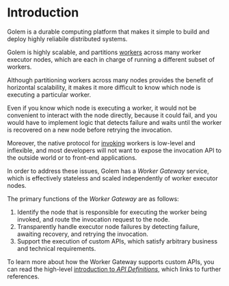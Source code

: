
# Introduction

Golem is a durable computing platform that makes it simple to build and deploy 
highly reliabile distributed systems.

Golem is highly scalable, and partitions [workers](#concepts-workers.mdx) across
many worker executor nodes, which are each in charge of running a different 
subset of workers.

Although partitioning workers across many nodes provides the benefit of 
horizontal scalability, it makes it more difficult to know which node is 
executing a particular worker.

Even if you know which node is executing a worker, it would not be convenient to 
interact with the node directly, because it could fail, and you would have to 
implement logic that detects failure and waits until the worker is recovered on 
a new node before retrying the invocation.

Moreover, the native protocol for [invoking](#concepts-invocation.mdx) workers 
is low-level and inflexible, and most developers will not want to expose the 
invocation API to the outside world or to front-end applications.

In order to address these issues, Golem has a _Worker Gateway_ service, which is 
effectively stateless and scaled independently of worker executor nodes.

The primary functions of the _Worker Gateway_ are as follows:

1. Identify the node that is responsible for executing the worker being invoked, 
   and route the invocation request to the node.
2. Transparently handle executor node failures by detecting failure, awaiting 
   recovery, and retrying the invocation.
3. Support the execution of custom APIs, which satisfy arbitrary business and 
   technical requirements.

To learn more about how the Worker Gateway supports custom APIs, you can read 
the high-level [introduction to _API Definitions_](#concepts-api-definitions.mdx),
which links to further references.